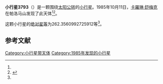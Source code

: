 {{Infobox planet
| bgcolour = #FFFFC0
| name = 3793 Leonteus
| symbol = 
| image = 
| caption = 
| discovery = yes
| discovery_ref = 
| discoverer = [[卡羅琳·舒梅克|卡羅琳·舒梅克]]
| discovery_site = [[帕洛马山|帕洛马山]] 
| discovered = 1985年10月11日
| designations = yes
| mp_name = 
| named_after = 
| alt_names = 1985 TE3/ 1951 WT1 / 1961 TB / 1973 UJ3 / 1978 GO / 1980 KX1 / 1986 XO
| mp_category = [[特洛伊小行星|特洛伊小行星]]
| orbit_ref = <ref name="a">[http://ssd.jpl.nasa.gov/sbdb.cgi?sstr=3793 3793 Leonteus] {{Wayback|url=http://ssd.jpl.nasa.gov/sbdb.cgi?sstr=3793 |date=20201126025714 }}，小行星數據庫瀏覽器（JPL Small-Body Database Browser）－[[美国国家航空航天局|美国国家航空航天局]]喷气推进实验室</ref>
| epoch = 2456400.5 (2013年4月18日更新)
| aphelion = {{convert|5.677642472726934|AU|km|3|abbr=on|lk=out}}
| perihelion = {{convert|4.732941863131009|AU|km|3|abbr=on}}
| semimajor = {{convert|5.205292167928971|AU|km|3|abbr=on}}
| eccentricity = 0.090744244
| period = 4337.765731 [[日|日]]<br />11.88[[儒略年|儒略年]]
| avg_speed = 
| inclination = 20.92175644908907
| asc_node = 200.54206499
| mean_anomaly = 
| arg_peri = 262.3560992725912
| satellites = 
| physical_characteristics = yes
| dimensions = 
| mass = 
| density = 
| surface_grav = 
| escape_velocity = 
| sidereal_day = 
| axial_tilt = 
| pole_ecliptic_lat = 
| pole_ecliptic_lon = 
| albedo = 
| temperatures= 
| temp_name1 = 
| mean_temp_1 = 
| max_temp_1 = 
| temp_name2 = 
| max_temp_2 = 
| spectral_type = 
| abs_magnitude = 262.3560992725912
}}

'''小行星3793'''（{{lang-en|3793 Leonteus}}）是一颗围绕[[太阳|太阳]][[公转|公转]]的[[小行星|小行星]]。1985年10月11日，[[卡羅琳·舒梅克|卡羅琳·舒梅克]]在帕洛马山发现了此天体<ref name="a" /><ref>{{cite news|title=小行星列表|url=http://cfa-www.harvard.edu/iau/lists/NumberedMPs.txt|accessdate=2013-07-08|newspaper=哈佛大学|archive-date=2008-05-17|archive-url=https://web.archive.org/web/20080517010638/http://cfa-www.harvard.edu/iau/lists/NumberedMPs.txt|dead-url=no}}</ref>。

这颗小行星的[[绝对星等|绝对星等]]为262.3560992725912等<ref name="a" />。

==参考文献==
{{reflist}}
{{Minor Planet Number|[[小行星3792|小行星3792]]|[[小行星3794|小行星3794]]}}

{{小天体}}

[[Category:小行星带天体|Category:小行星带天体]]
[[Category:1985年发现的小行星|Category:1985年发现的小行星]]

{{asteroid-stub}}